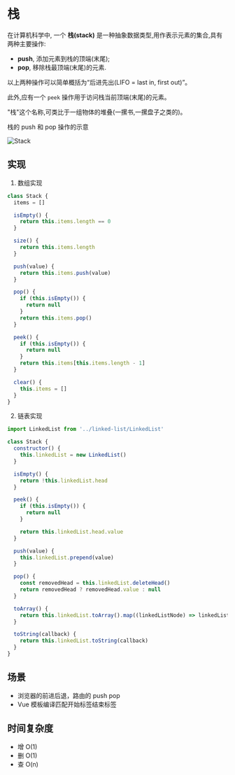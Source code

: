# 栈

在计算机科学中, 一个 **栈(stack)** 是一种抽象数据类型,用作表示元素的集合,具有两种主要操作:

- **push**, 添加元素到栈的顶端(末尾);
- **pop**, 移除栈最顶端(末尾)的元素.

以上两种操作可以简单概括为“后进先出(LIFO = last in, first out)”。

此外,应有一个 `peek` 操作用于访问栈当前顶端(末尾)的元素。

"栈"这个名称,可类比于一组物体的堆叠(一摞书,一摞盘子之类的)。

栈的 push 和 pop 操作的示意

![Stack](https://upload.wikimedia.org/wikipedia/commons/b/b4/Lifo_stack.png)

## 实现

1. 数组实现

```js
class Stack {
  items = []

  isEmpty() {
    return this.items.length == 0
  }

  size() {
    return this.items.length
  }

  push(value) {
    return this.items.push(value)
  }

  pop() {
    if (this.isEmpty()) {
      return null
    }
    return this.items.pop()
  }

  peek() {
    if (this.isEmpty()) {
      return null
    }
    return this.items[this.items.length - 1]
  }

  clear() {
    this.items = []
  }
}
```

2. 链表实现

```js
import LinkedList from '../linked-list/LinkedList'

class Stack {
  constructor() {
    this.linkedList = new LinkedList()
  }

  isEmpty() {
    return !this.linkedList.head
  }

  peek() {
    if (this.isEmpty()) {
      return null
    }

    return this.linkedList.head.value
  }

  push(value) {
    this.linkedList.prepend(value)
  }

  pop() {
    const removedHead = this.linkedList.deleteHead()
    return removedHead ? removedHead.value : null
  }

  toArray() {
    return this.linkedList.toArray().map((linkedListNode) => linkedListNode.value)
  }

  toString(callback) {
    return this.linkedList.toString(callback)
  }
}
```

## 场景

- 浏览器的前进后退，路由的 push pop
- Vue 模板编译匹配开始标签结束标签

## 时间复杂度

- 增 O(1)
- 删 O(1)
- 查 O(n)
